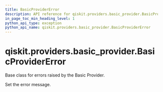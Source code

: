 ```yaml
---
title: BasicProviderError
description: API reference for qiskit.providers.basic_provider.BasicProviderError
in_page_toc_min_heading_level: 1
python_api_type: exception
python_api_name: qiskit.providers.basic_provider.BasicProviderError
---
```


<span id="qiskit-providers-basic-provider-basicprovidererror" />

# qiskit.providers.basic\_provider.BasicProviderError

<Class id="qiskit.providers.basic_provider.BasicProviderError" name="BasicProviderError" isDedicatedPage={true} github="https://github.com/Qiskit/qiskit/tree/stable/1.0/qiskit/providers/basic_provider/exceptions.py#L20-L30" signature="qiskit.providers.basic_provider.BasicProviderError(*message)">
  Base class for errors raised by the Basic Provider.

  Set the error message.
</Class>

